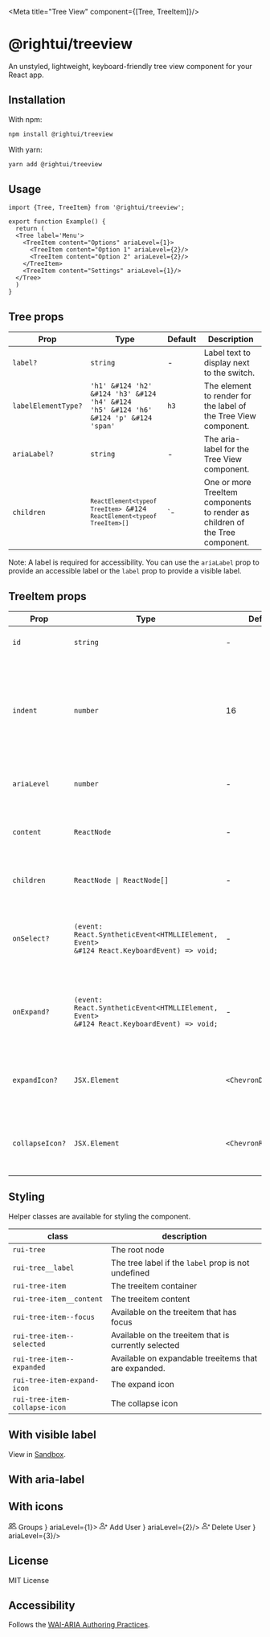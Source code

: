
<Meta title="Tree View" component={[Tree, TreeItem]}/>



# @rightui/treeview
An unstyled, lightweight, keyboard-friendly tree view component for your React app.

## Installation
With npm:

```bash
npm install @rightui/treeview
```

With yarn:

```bash
yarn add @rightui/treeview
```


## Usage
```tsx
import {Tree, TreeItem} from '@rightui/treeview';

export function Example() {
  return (
  <Tree label='Menu'>
    <TreeItem content="Options" ariaLevel={1}>
      <TreeItem content="Option 1" ariaLevel={2}/>
      <TreeItem content="Option 2" ariaLevel={2}/>
    </TreeItem>
    <TreeItem content="Settings" ariaLevel={1}/>
  </Tree>
  )
}

```

## Tree props

| Prop                | Type                                                                                            | Default | Description                                                                  |
|---------------------|-------------------------------------------------------------------------------------------------|---------|------------------------------------------------------------------------------|
| `label?`            | `string`                                                                                        | -       | Label text to display next to the switch.                                    |
| `labelElementType?` | <code>'h1' &#124 'h2' &#124 'h3' &#124 'h4' &#124 'h5' &#124 'h6' &#124 'p' &#124 'span'</code> | `h3`    | The element to render for the label of the Tree View component.              |
| `ariaLabel?`        | `string`                                                                                        | -       | The aria-label for the Tree View component.                                  |
| `children`          | <code>`ReactElement<typeof TreeItem>` &#124 `ReactElement<typeof TreeItem>[]`</code>            | `-      | One or more TreeItem components to render as children of the Tree component. |

Note: A label is required for accessibility. You can use the `ariaLabel` prop to provide an accessible label or the `label` prop to provide a visible label.


## TreeItem props

| Prop            | Type                                                                                                | Default              | Description                                                                          |
|-----------------|-----------------------------------------------------------------------------------------------------|----------------------|--------------------------------------------------------------------------------------|
| `id`            | `string`                                                                                            | -                    | The id of the TreeItem.                                                              |
| `indent`        | `number`                                                                                            | 16                   | The margin-left value for the TreeItem. Controls how much the tree item is indented. |
| `ariaLevel`     | `number`                                                                                            | -                    | The aria-level for the Tree Item component.                                          |
| `content`       | `ReactNode`                                                                                         | -                    | The content of the TreeItem component.                                               |
| `children`      | <code>ReactNode &#124; ReactNode[]</code>                                                           | -                    | One or more TreeItems to render.                                                     |
| `onSelect?`     | <code>(event: React.SyntheticEvent<HTMLLIElement, Event> &#124 React.KeyboardEvent) => void;</code> | -                    | A callback function that is called when the TreeItem is selected.                    |
| `onExpand?`     | <code>(event: React.SyntheticEvent<HTMLLIElement, Event> &#124 React.KeyboardEvent) => void;</code> | -                    | A callback function that is called when the TreeItem is expanded.                    |
| `expandIcon?`   | `JSX.Element`                                                                                       | `<ChevronDownSVG/>`  | An icon to render when an expandable TreeItem is expanded.                           |
| `collapseIcon?` | `JSX.Element`                                                                                       | `<ChevronRightSVG/>` | An icon to render when an expandable TreeItem is collapsed.                          |

## Styling

Helper classes are available for styling the component.

| class                         | description                                          |
|-------------------------------|------------------------------------------------------|
| `rui-tree`                    | The root node                                        |
| `rui-tree__label`             | The tree label if the `label` prop is not undefined  |
| `rui-tree-item`               | The treeitem container                               |
| `rui-tree-item__content`      | The treeitem content                                 |
| `rui-tree-item--focus`        | Available on the treeitem that has focus             |
| `rui-tree-item--selected`     | Available on the treeitem that is currently selected |
| `rui-tree-item--expanded`     | Available on expandable treeitems that are expanded. |
| `rui-tree-item-expand-icon`   | The expand icon                                      |
| `rui-tree-item-collapse-icon` | The collapse icon                                    |

## With visible label
View in [Sandbox](https://codesandbox.io/s/silly-panka-hdqyr8?file=/src/App.js).
<Canvas>
  <Story name='With visible label'>
    <Tree labelElementType='h3' label='Explorer'>
      <TreeItem content='Menu' ariaLevel={1}>
        <TreeItem content='Groups' ariaLevel={2}>
          <TreeItem content='Admins' ariaLevel={3}>
            <TreeItem content='Add Admin' ariaLevel={4}/>
            <TreeItem content='Delete Admin' ariaLevel={4}/>
          </TreeItem>
          <TreeItem content='Users' ariaLevel={3}>
            <TreeItem content='Add User' ariaLevel={4}/>
            <TreeItem content='Delete User' ariaLevel={4}/>
            <TreeItem content='Change Permissions' ariaLevel={4}/>
          </TreeItem>
        </TreeItem>
        <TreeItem content='Profile' ariaLevel={2}/>
      </TreeItem>
    </Tree>
  </Story>
</Canvas>

## With aria-label
<Canvas>
  <Story name='With aria-label'>
    <Tree ariaLabel='Explorer'>
      <TreeItem content='Menu' ariaLevel={1}>
        <TreeItem content='Groups' ariaLevel={2}>
          <TreeItem content='Admins' ariaLevel={3}>
            <TreeItem content='Add Admin' ariaLevel={4}/>
            <TreeItem content='Delete Admin' ariaLevel={4}/>
          </TreeItem>
          <TreeItem content='Users' ariaLevel={3}>
            <TreeItem content='Add User' ariaLevel={4}/>
            <TreeItem content='Delete User' ariaLevel={4}/>
            <TreeItem content='Change Permissions' ariaLevel={4}/>
          </TreeItem>
        </TreeItem>
        <TreeItem content='Profile' ariaLevel={2}/>
      </TreeItem>
    </Tree>
  </Story>
</Canvas>

## With icons
<Canvas>
  <Story name='With icons'>
    <Tree labelElementType='h3' label='User Management'>
      <TreeItem
        content={
          <div className='icon'>
            <svg xmlns='http://www.w3.org/2000/svg' width='16' height='16'
                 fill='currentColor' className='bi bi-people' viewBox='0 0 16 16'>
              <path
                d='M15 14s1 0 1-1-1-4-5-4-5 3-5 4 1 1 1 1h8zm-7.978-1A.261.261 0 0 1 7 12.996c.001-.264.167-1.03.76-1.72C8.312 10.629 9.282 10 11 10c1.717 0 2.687.63 3.24 1.276.593.69.758 1.457.76 1.72l-.008.002a.274.274 0 0 1-.014.002H7.022zM11 7a2 2 0 1 0 0-4 2 2 0 0 0 0 4zm3-2a3 3 0 1 1-6 0 3 3 0 0 1 6 0zM6.936 9.28a5.88 5.88 0 0 0-1.23-.247A7.35 7.35 0 0 0 5 9c-4 0-5 3-5 4 0 .667.333 1 1 1h4.216A2.238 2.238 0 0 1 5 13c0-1.01.377-2.042 1.09-2.904.243-.294.526-.569.846-.816zM4.92 10A5.493 5.493 0 0 0 4 13H1c0-.26.164-1.03.76-1.724.545-.636 1.492-1.256 3.16-1.275zM1.5 5.5a3 3 0 1 1 6 0 3 3 0 0 1-6 0zm3-2a2 2 0 1 0 0 4 2 2 0 0 0 0-4z'/>
            </svg>
            Groups
          </div>
        }
        ariaLevel={1}>
        <TreeItem
          content={
            <div className='icon'>
              <svg xmlns='http://www.w3.org/2000/svg' width='16' height='16'
                   fill='currentColor' className='bi bi-person-plus'
                   viewBox='0 0 16 16'>
                <path
                  d='M6 8a3 3 0 1 0 0-6 3 3 0 0 0 0 6zm2-3a2 2 0 1 1-4 0 2 2 0 0 1 4 0zm4 8c0 1-1 1-1 1H1s-1 0-1-1 1-4 6-4 6 3 6 4zm-1-.004c-.001-.246-.154-.986-.832-1.664C9.516 10.68 8.289 10 6 10c-2.29 0-3.516.68-4.168 1.332-.678.678-.83 1.418-.832 1.664h10z'/>
                <path fillRule='evenodd'
                      d='M13.5 5a.5.5 0 0 1 .5.5V7h1.5a.5.5 0 0 1 0 1H14v1.5a.5.5 0 0 1-1 0V8h-1.5a.5.5 0 0 1 0-1H13V5.5a.5.5 0 0 1 .5-.5z'/>
              </svg>
              Add User
            </div>
          }
          ariaLevel={2}/>
        <TreeItem
          content={
            <div className='icon'>
              <svg xmlns='http://www.w3.org/2000/svg' width='16' height='16'
                   fill='currentColor' className='bi bi-person-x' viewBox='0 0 16 16'>
                <path
                  d='M6 8a3 3 0 1 0 0-6 3 3 0 0 0 0 6zm2-3a2 2 0 1 1-4 0 2 2 0 0 1 4 0zm4 8c0 1-1 1-1 1H1s-1 0-1-1 1-4 6-4 6 3 6 4zm-1-.004c-.001-.246-.154-.986-.832-1.664C9.516 10.68 8.289 10 6 10c-2.29 0-3.516.68-4.168 1.332-.678.678-.83 1.418-.832 1.664h10z'/>
                <path fillRule='evenodd'
                      d='M12.146 5.146a.5.5 0 0 1 .708 0L14 6.293l1.146-1.147a.5.5 0 0 1 .708.708L14.707 7l1.147 1.146a.5.5 0 0 1-.708.708L14 7.707l-1.146 1.147a.5.5 0 0 1-.708-.708L13.293 7l-1.147-1.146a.5.5 0 0 1 0-.708z'/>
              </svg>
              Delete User
            </div>
          }
          ariaLevel={3}/>
      </TreeItem>
    </Tree>
  </Story>
</Canvas>


## License
MIT License

## Accessibility

Follows the [WAI-ARIA Authoring Practices](https://www.w3.org/WAI/ARIA/apg/patterns/treeview/).



